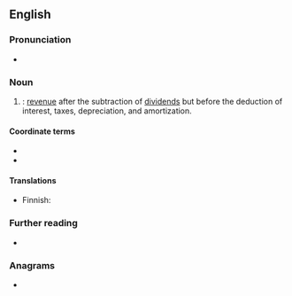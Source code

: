 {{also|ebitda}}
==English==

===Pronunciation===
* {{IPA|en|/iːbɪtˈdɑː/|/əˈbɪtdɑː/|/ˈɛbɪtdɑː/}}

===Noun===
{{en-noun|-}}

# {{label|en|accounting}} {{acronym of|en|[[earnings]] before [[interest]], [[tax]]es, [[depreciation]] and [[amortization]]|nodot=1}}: [[revenue]] after the subtraction of [[dividend]]s but before the deduction of interest, taxes, depreciation, and amortization.

====Coordinate terms====
* {{l|en|EBIT}}
* {{l|en|EBITA}}

====Translations====
{{trans-top|accounting term}}
* Finnish: {{t|fi|käyttökate}}
{{trans-mid}}
{{trans-bottom}}

===Further reading===
* {{pedia|earnings before interest, taxes, depreciation and amortization}}

===Anagrams===
* {{anagrams|en|a=abdeit|baetid|baited|bateid}}
